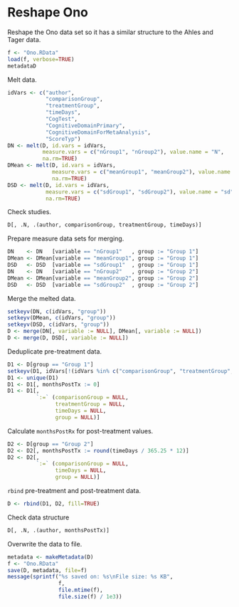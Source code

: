 # Reshape Ono

Reshape the Ono data set so it has a similar structure to the Ahles and Tager data.

```r
f <- "Ono.RData"
load(f, verbose=TRUE)
metadataD
```

Melt data.

```r
idVars <- c("author",
            "comparisonGroup",
            "treatmentGroup",
            "timeDays",
            "CogTest",
            "CognitiveDomainPrimary",
            "CognitiveDomainForMetaAnalysis",
            "ScoreTyp")
DN <- melt(D, id.vars = idVars,
           measure.vars = c("nGroup1", "nGroup2"), value.name = "N",
           na.rm=TRUE)
DMean <- melt(D, id.vars = idVars,
              measure.vars = c("meanGroup1", "meanGroup2"), value.name = "mean",
              na.rm=TRUE)
DSD <- melt(D, id.vars = idVars,
            measure.vars = c("sdGroup1", "sdGroup2"), value.name = "sd",
            na.rm=TRUE)
```

Check studies.

```r
D[, .N, .(author, comparisonGroup, treatmentGroup, timeDays)]
```

Prepare measure data sets for merging.

```r
DN    <- DN   [variable == "nGroup1"   , group := "Group 1"]
DMean <- DMean[variable == "meanGroup1", group := "Group 1"]
DSD   <- DSD  [variable == "sdGroup1"  , group := "Group 1"]
DN    <- DN   [variable == "nGroup2"   , group := "Group 2"]
DMean <- DMean[variable == "meanGroup2", group := "Group 2"]
DSD   <- DSD  [variable == "sdGroup2"  , group := "Group 2"]
```

Merge the melted data.

```r
setkeyv(DN, c(idVars, "group"))
setkeyv(DMean, c(idVars, "group"))
setkeyv(DSD, c(idVars, "group"))
D <- merge(DN[, variable := NULL], DMean[, variable := NULL])
D <- merge(D, DSD[, variable := NULL])
```

Deduplicate pre-treatment data.

```r
D1 <- D[group == "Group 1"]
setkeyv(D1, idVars[!(idVars %in% c("comparisonGroup", "treatmentGroup", "timeDays"))])
D1 <- unique(D1)
D1 <- D1[, monthsPostTx := 0]
D1 <- D1[,
         `:=` (comparisonGroup = NULL,
               treatmentGroup = NULL,
               timeDays = NULL,
               group = NULL)]
```

Calculate `monthsPostRx` for post-treatment values.

```r
D2 <- D[group == "Group 2"]
D2 <- D2[, monthsPostTx := round(timeDays / 365.25 * 12)]
D2 <- D2[,
         `:=` (comparisonGroup = NULL,
               timeDays = NULL,
               group = NULL)]
```

`rbind` pre-treatment and post-treatment data.

```r
D <- rbind(D1, D2, fill=TRUE)
```

Check data structure

```r
D[, .N, .(author, monthsPostTx)]
```

Overwrite the data to file.

```r
metadata <- makeMetadata(D)
f <- "Ono.RData"
save(D, metadata, file=f)
message(sprintf("%s saved on: %s\nFile size: %s KB", 
                f,
                file.mtime(f),
                file.size(f) / 1e3))
```
